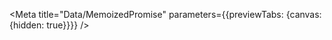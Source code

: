 
<Redirect />

<Meta title="Data/MemoizedPromise" parameters={{previewTabs: {canvas: {hidden: true}}}} />

<Title />

The `MemoizedPromise` class is a utility that allows for caching of lazy
promises. This is used internally in <LinkTo title="Data/File">File</LinkTo> in
order to allow for lazy retrieval of potentially expensive properties. It allows
for throttling, for example
in <LinkTo title="Components/FileOrganizer" story="'Use Managed Files Hook">FileOrganizer</LinkTo> when
lazy `Thumbnails` are not fetched until 500ms after entering view.

```ts
const memoizedPromise = new MemoizedPromise(value, { /* MemoizeOptions */ });

if (memoizedPromise.done) {
  setValue(memoizedPromise.get());
} else {
  throttle(() => setValue(memoizedPromise.get()));
}
```

## `MemoizeOptions`

<Props of={options} />

## `MemoizedPromise` (class)

<Props of={output} />

